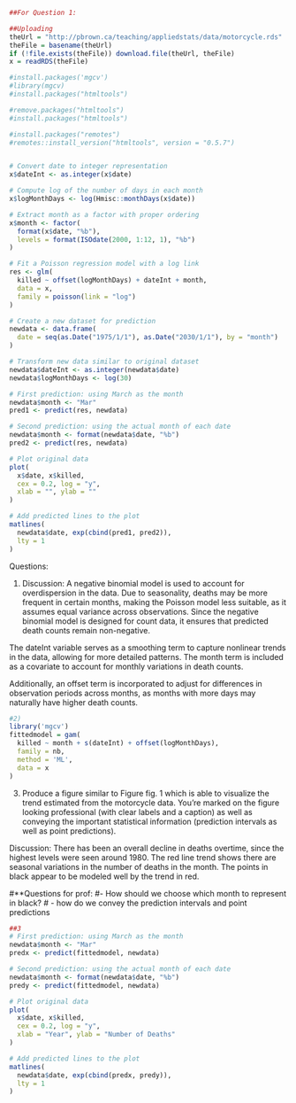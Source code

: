 ```r
##For Question 1:

##Uploading
theUrl = "http://pbrown.ca/teaching/appliedstats/data/motorcycle.rds"
theFile = basename(theUrl)
if (!file.exists(theFile)) download.file(theUrl, theFile)
x = readRDS(theFile)

#install.packages('mgcv')
#library(mgcv)
#install.packages("htmltools")

#remove.packages("htmltools")
#install.packages("htmltools")

#install.packages("remotes")
#remotes::install_version("htmltools", version = "0.5.7")


# Convert date to integer representation
x$dateInt <- as.integer(x$date)

# Compute log of the number of days in each month
x$logMonthDays <- log(Hmisc::monthDays(x$date))

# Extract month as a factor with proper ordering
x$month <- factor(
  format(x$date, "%b"), 
  levels = format(ISOdate(2000, 1:12, 1), "%b")
)

# Fit a Poisson regression model with a log link
res <- glm(
  killed ~ offset(logMonthDays) + dateInt + month, 
  data = x, 
  family = poisson(link = "log")
)

# Create a new dataset for prediction
newdata <- data.frame(
  date = seq(as.Date("1975/1/1"), as.Date("2030/1/1"), by = "month")
)

# Transform new data similar to original dataset
newdata$dateInt <- as.integer(newdata$date)
newdata$logMonthDays <- log(30)

# First prediction: using March as the month
newdata$month <- "Mar"
pred1 <- predict(res, newdata)

# Second prediction: using the actual month of each date
newdata$month <- format(newdata$date, "%b")
pred2 <- predict(res, newdata)

# Plot original data
plot(
  x$date, x$killed, 
  cex = 0.2, log = "y", 
  xlab = "", ylab = ""
)

# Add predicted lines to the plot
matlines(
  newdata$date, exp(cbind(pred1, pred2)), 
  lty = 1
)

```

Questions:

1) Discussion:
A negative binomial model is used to account for overdispersion in the data. Due to seasonality, deaths may be more frequent in certain months, making the Poisson model less suitable, as it assumes equal variance across observations. Since the negative binomial model is designed for count data, it ensures that predicted death counts remain non-negative.

The dateInt variable serves as a smoothing term to capture nonlinear trends in the data, allowing for more detailed patterns. The month term is included as a covariate to account for monthly variations in death counts.

Additionally, an offset term is incorporated to adjust for differences in observation periods across months, as months with more days may naturally have higher death counts.
```r
#2)
library('mgcv')
fittedmodel = gam(
  killed ~ month + s(dateInt) + offset(logMonthDays), 
  family = nb,  
  method = 'ML', 
  data = x
)

```

3) Produce a figure similar to Figure fig. 1 which is able to visualize the trend estimated from the
motorcycle data. You’re marked on the figure looking professional (with clear labels and a caption) as
well as conveying the important statistical information (prediction intervals as well as point predictions).

Discussion:
There has been an overall decline in deaths overtime, since the highest levels were seen around 1980.
The red line trend shows there are seasonal variations in the number of deaths in the month. The points in black appear to be modeled well by the trend in red.

#**Questions for prof:
#- How should we choose which month to represent in black?
# - how do we convey the prediction intervals and point predictions
```r
##3 
# First prediction: using March as the month
newdata$month <- "Mar"
predx <- predict(fittedmodel, newdata)

# Second prediction: using the actual month of each date
newdata$month <- format(newdata$date, "%b")
predy <- predict(fittedmodel, newdata)

# Plot original data
plot(
  x$date, x$killed, 
  cex = 0.2, log = "y", 
  xlab = "Year", ylab = "Number of Deaths"
)

# Add predicted lines to the plot
matlines(
  newdata$date, exp(cbind(predx, predy)), 
  lty = 1
)
```